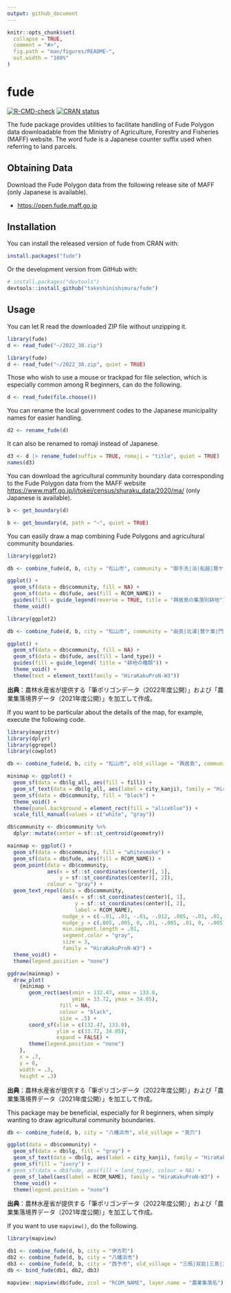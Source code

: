 ```yaml
---
output: github_document
---
```


<!-- README.md is generated from README.Rmd. Please edit that file -->

```r
knitr::opts_chunk$set(
  collapse = TRUE,
  comment = "#>",
  fig.path = "man/figures/README-",
  out.width = "100%"
)
```

# fude

<!-- badges: start -->
[![R-CMD-check](https://github.com/takeshinishimura/fude/actions/workflows/check-standard.yaml/badge.svg)](https://github.com/takeshinishimura/fude/actions/workflows/check-standard.yaml)
[![CRAN status](https://www.r-pkg.org/badges/version/fude)](https://CRAN.R-project.org/package=fude)
<!-- badges: end -->

The fude package provides utilities to facilitate handling of Fude Polygon data downloadable from the Ministry of Agriculture, Forestry and Fisheries (MAFF) website. The word fude is a Japanese counter suffix used when referring to land parcels.

## Obtaining Data

Download the Fude Polygon data from the following release site of MAFF (only Japanese is available).

- <https://open.fude.maff.go.jp>

## Installation

You can install the released version of fude from CRAN with:
```r
install.packages("fude")
```

Or the development version from GitHub with:
```r
# install.packages("devtools")
devtools::install_github("takeshinishimura/fude")
```

## Usage

You can let R read the downloaded ZIP file without unzipping it.
```r
library(fude)
d <- read_fude("~/2022_38.zip")
```
```r
library(fude)
d <- read_fude("~/2022_38.zip", quiet = TRUE)
```

Those who wish to use a mouse or trackpad for file selection, which is especially common among R beginners, can do the following.

```r
d <- read_fude(file.choose())
```

You can rename the local government codes to the Japanese municipality names for easier handling.

```r
d2 <- rename_fude(d)
```

It can also be renamed to romaji instead of Japanese.
```r
d3 <- d |> rename_fude(suffix = TRUE, romaji = "title", quiet = TRUE)
names(d3)
```

You can download the agricultural community boundary data corresponding to the Fude Polygon data from the MAFF website <https://www.maff.go.jp/j/tokei/census/shuraku_data/2020/ma/> (only Japanese is available).
```r
b <- get_boundary(d)
```
```r
b <- get_boundary(d, path = "~", quiet = TRUE)
```

You can easily draw a map combining Fude Polygons and agricultural community boundaries.
```r
library(ggplot2)

db <- combine_fude(d, b, city = "松山市", community = "御手洗|泊|船越|鷲ケ巣|由良|北浦|門田|馬磯")

ggplot() +
  geom_sf(data = db$community, fill = NA) +
  geom_sf(data = db$fude, aes(fill = RCOM_NAME)) +
  guides(fill = guide_legend(reverse = TRUE, title = "興居島の集落別耕地")) +
  theme_void()
```
```r
library(ggplot2)

db <- combine_fude(d, b, city = "松山市", community = "由良|北浦|鷲ケ巣|門田|馬磯|泊|御手洗|船越")

ggplot() +
  geom_sf(data = db$community, fill = NA) +
  geom_sf(data = db$fude, aes(fill = land_type)) +
  guides(fill = guide_legend( title = "耕地の種類")) +
  theme_void() +
  theme(text = element_text(family = "HiraKakuProN-W3"))
```

**出典**：農林水産省が提供する「筆ポリゴンデータ（2022年度公開）」および「農業集落境界データ（2021年度公開）」を加工して作成。

If you want to be particular about the details of the map, for example, execute the following code.
```r
library(magrittr)
library(dplyr)
library(ggrepel)
library(cowplot)

db <- combine_fude(d, b, city = "松山市", old_village = "興居島", community = "^(?!釣島).*")

minimap <- ggplot() +
  geom_sf(data = db$lg_all, aes(fill = fill)) +
  geom_sf_text(data = db$lg_all, aes(label = city_kanji), family = "HiraKakuProN-W3") +
  geom_sf(data = db$community, fill = "black") +
  theme_void() +
  theme(panel.background = element_rect(fill = "aliceblue")) +
  scale_fill_manual(values = c("white", "gray"))

db$community <- db$community %>%
  dplyr::mutate(center = sf::st_centroid(geometry))

mainmap <- ggplot() +
  geom_sf(data = db$community, fill = "whitesmoke") +
  geom_sf(data = db$fude, aes(fill = RCOM_NAME)) +
  geom_point(data = db$community, 
             aes(x = sf::st_coordinates(center)[, 1], 
                 y = sf::st_coordinates(center)[, 2]), 
             colour = "gray") +
  geom_text_repel(data = db$community,
                  aes(x = sf::st_coordinates(center)[, 1], 
                      y = sf::st_coordinates(center)[, 2], 
                      label = RCOM_NAME),
                  nudge_x = c(-.01, .01, -.01, -.012, .005, -.01, .01, .01),
                  nudge_y = c(.005, .005, 0, .01, -.005, .01, 0, -.005),
                  min.segment.length = .01,
                  segment.color = "gray",
                  size = 3,
                  family = "HiraKakuProN-W3") +
  theme_void() +
  theme(legend.position = "none")

ggdraw(mainmap) +
  draw_plot(
    {minimap +
       geom_rect(aes(xmin = 132.47, xmax = 133.0,
                     ymin = 33.72, ymax = 34.05),
                 fill = NA,
                 colour = "black",
                 size = .5) +
       coord_sf(xlim = c(132.47, 133.0),
                ylim = c(33.72, 34.05),
                expand = FALSE) +
       theme(legend.position = "none")
    },
    x = .7, 
    y = 0,
    width = .3, 
    height = .3)
```

**出典**：農林水産省が提供する「筆ポリゴンデータ（2022年度公開）」および「農業集落境界データ（2021年度公開）」を加工して作成。

This package may be beneficial, especially for R beginners, when simply wanting to draw agricultural community boundaries.
```r
db <- combine_fude(d, b, city = "八幡浜市", old_village = "真穴")

ggplot(data = db$community) +
  geom_sf(data = db$lg, fill = "gray") +
  geom_sf_text(data = db$lg, aes(label = city_kanji), family = "HiraKakuProN-W3") +
  geom_sf(fill = "ivory") +
# geom_sf(data = db$fude, aes(fill = land_type), colour = NA) +
  geom_sf_label(aes(label = RCOM_NAME), family = "HiraKakuProN-W3") +
  theme_void() +
  theme(legend.position = "none")
```

**出典**：農林水産省が提供する「筆ポリゴンデータ（2022年度公開）」および「農業集落境界データ（2021年度公開）」を加工して作成。

If you want to use `mapview()`, do the following.
```r
library(mapview)

db1 <- combine_fude(d, b, city = "伊方町")
db2 <- combine_fude(d, b, city = "八幡浜市")
db3 <- combine_fude(d, b, city = "西予市", old_village = "三瓶|双岩|三島|二木生")
db <- bind_fude(db1, db2, db3)

mapview::mapview(db$fude, zcol = "RCOM_NAME", layer.name = "農業集落名")
```
